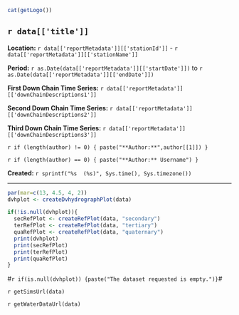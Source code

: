 
```r
cat(getLogo())
```

## `r data[['title']]`  

**Location:**  `r data[['reportMetadata']][['stationId']]` - `r data[['reportMetadata']][['stationName']]`

**Period:**  `r as.Date(data[['reportMetadata']][['startDate']])` to `r as.Date(data[['reportMetadata']][['endDate']])`

**First Down Chain Time Series:** `r data[['reportMetadata']][['downChainDescriptions1']]`

**Second Down Chain Time Series:** `r data[['reportMetadata']][['downChainDescriptions2']]`

**Third Down Chain Time Series:** `r data[['reportMetadata']][['downChainDescriptions3']]`

`r if (length(author) != 0) { paste("**Author:**",author[[1]]) }`

`r if (length(author) == 0) { paste("**Author:** Username") }`

**Created:**  `r sprintf("%s  (%s)", Sys.time(), Sys.timezone())`

***

```r
par(mar=c(13, 4.5, 4, 2))
dvhplot <- createDvhydrographPlot(data)

if(!is.null(dvhplot)){
  secRefPlot <- createRefPlot(data, "secondary")
  terRefPlot <- createRefPlot(data, "tertiary")
  quaRefPlot <- createRefPlot(data, "quaternary")
  print(dvhplot)
  print(secRefPlot)
  print(terRefPlot)
  print(quaRefPlot)
}
```

#`r if(is.null(dvhplot)) {paste("The dataset requested is empty.")}`#

`r getSimsUrl(data)`

`r getWaterDataUrl(data)`
